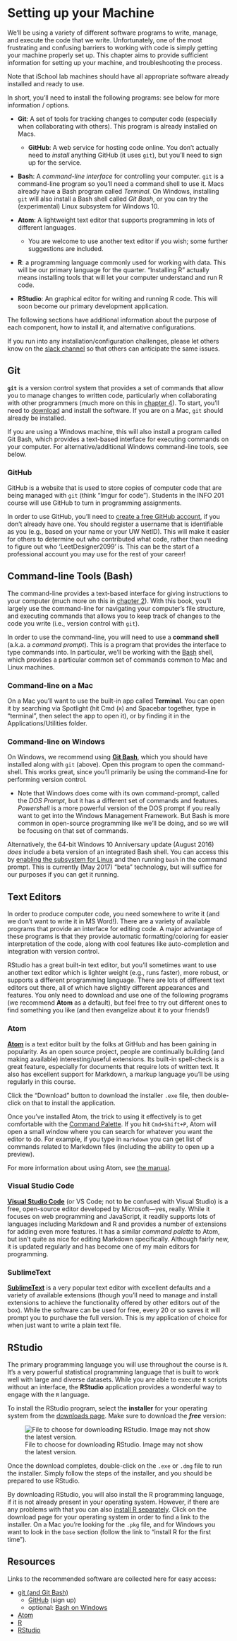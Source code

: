 # Setting up your Machine {#setup-machine}

We'll be using a variety of different software programs to write, manage, and execute the code that we write. Unfortunately, one of the most frustrating and confusing barriers to working with code is simply getting your machine properly set up. This chapter aims to provide sufficient information for setting up your machine, and troubleshooting the process.

<p class="alert alert-info">Note that iSchool lab machines should have all appropriate software already installed and ready to use.</p>

In short, you'll need to install the following programs: see below for more information / options.

- **Git**: A set of tools for tracking changes to computer code (especially when collaborating with others). This program is already installed on Macs.

    - **GitHub**: A web service for hosting code online. You don't actually need to _install_ anything GitHub (it uses `git`), but you'll need to sign up for the service.

- **Bash**: A _command-line interface_ for controlling your computer. `git` is a command-line program so you'll need a command shell to use it. Macs already have a Bash program called _Terminal_. On Windows, installing `git` will also install a Bash shell called _Git Bash_, or you can try the (experimental) Linux subsystem for Windows 10.

- **Atom**: A lightweight text editor that supports programming in lots of different languages.

    - You are welcome to use another text editor if you wish; some further suggestions are included.

- **R**: a programming language commonly used for working with data. This will be our primary language for the quarter. "Installing R" actually means installing tools that will let your computer understand and run R code.

- **RStudio**: An graphical editor for writing and running R code. This will soon become our primary development application.

The following sections have additional information about the purpose of each component, how to install it, and alternative configurations.

If you run into any installation/configuration challenges, please let others know on the [slack channel](https://info201-a16.slack.com) so that others can anticipate the same issues.

## Git
**`git`** is a version control system that provides a set of commands that allow you to manage changes to written code, particularly when collaborating with other programmers (much more on this in [chapter 4](#git-basics)). To start, you'll need to [download](https://git-scm.com/downloads) and install the software. If you are on a Mac, `git` should already be installed.

If you are using a Windows machine, this will also install a program called Git Bash, which provides a text-based interface for executing commands on your computer. For alternative/additional Windows command-line tools, see below.

### GitHub
GitHub is a website that is used to store copies of computer code that are being managed with `git` (think "Imgur for code"). Students in the INFO 201 course will use GitHub to turn in programming assignments.

In order to use GitHub, you'll need to [create a free GitHub account](https://github.com/join), if you don't already have one. You should register a username that is identifiable as you (e.g., based on your name or your UW NetID). This will make it easier for others to determine out who contributed what code, rather than needing to figure out who 'LeetDesigner2099' is. This can be the start of a professional account you may use for the rest of your career!

## Command-line Tools (Bash)
The command-line provides a text-based interface for giving instructions to your computer (much more on this in [chapter 2](#command-line)). With this book, you'll largely use the command-line for navigating your computer's file structure, and executing commands that allows you to keep track of changes to the code you write (i.e., version control with `git`).

In order to use the command-line, you will need to use a **command shell** (a.k.a. a _command prompt_). This is a program that provides the interface to type commands into. In particular, we'll be working with the <a href="https://en.wikipedia.org/wiki/Bash_(Unix_shell)">Bash</a> shell, which provides a particular common set of commands common to Mac and Linux machines.

### Command-line on a Mac
On a Mac you'll want to use the built-in app called **Terminal**. You can open it by searching via Spotlight (hit Cmd (`⌘`) and Spacebar together, type in "terminal", then select the app to open it), or by finding it in the Applications/Utilities folder.

### Command-line on Windows
On Windows, we recommend using [**Git Bash**](https://git-scm.com/downloads), which you should have installed along with `git` (above). Open this program to open the command-shell. This works great, since you'll primarily be using the command-line for performing version control.

- Note that Windows does come with its own command-prompt, called the _DOS Prompt_, but it has a different set of commands and features. _Powershell_ is a more powerful version of the DOS prompt if you really want to get into the Windows Management Framework. But Bash is more common in open-source programming like we'll be doing, and so we will be focusing on that set of commands.

Alternatively, the 64-bit Windows 10 Anniversary update (August 2016) _does_ include a beta version of an integrated Bash shell. You can access this by [enabling the subsystem for Linux](https://msdn.microsoft.com/en-us/commandline/wsl/install_guide) and then running `bash` in the command prompt. This is currently (May 2017) "beta" technology, but will suffice for our purposes if you can get it running.


## Text Editors
In order to produce computer code, you need somewhere to write it (and we don't want to write it in MS Word!). There are a variety of available programs that provide an interface for editing code. A major advantage of these programs is that they provide automatic formatting/coloring for easier interpretation of the code, along with cool features like auto-completion and integration with version control.

RStudio has a great built-in text editor, but you'll sometimes want to use another text editor which is lighter weight (e.g., runs faster), more robust, or supports a different programming language. There are lots of different text editors out there, all of which have slightly different appearances and features. You only need to download and use one of the following programs (we recommend **Atom** as a default), but feel free to try out different ones to find something you like (and then evangelize about it to your friends!)

### Atom
[**Atom**](https://atom.io/) is a text editor built by the folks at GitHub and has been gaining in popularity. As an open source project, people are continually building (and making available) interesting/useful extensions. Its built-in spell-check is a great feature, especially for documents that require lots of written text. It also has excellent support for Markdown, a markup language you'll be using regularly in this course.

Click the "Download" button to download the installer `.exe` file, then double-click on that to install the application.

Once you've installed Atom, the trick to using it effectively is to get comfortable with the [Command Palette](http://flight-manual.atom.io/getting-started/sections/atom-basics/#command-palette). If you hit `Cmd+Shift+P`, Atom will open a small window where you can search for whatever you want the editor to do. For example, if you type in `markdown` you can get list of commands related to Markdown files (including the ability to open up a preview).

For more information about using Atom, see [the manual](http://flight-manual.atom.io/).

### Visual Studio Code
[**Visual Studio Code**](https://code.visualstudio.com/) (or VS Code; not to be confused with Visual Studio) is a free, open-source editor developed by Microsoft&mdash;yes, really. While it focuses on web programming and JavaScript, it readily supports lots of languages including Markdown and R and provides a number of extensions for adding even more features. It has a similar _command palette_ to Atom, but isn't quite as nice for editing Markdown specifically. Although fairly new, it is updated regularly and has become one of my main editors for programming.

### SublimeText
[**SublimeText**](https://www.sublimetext.com/3) is a very popular text editor with excellent defaults and a variety of available extensions (though you'll need to manage and install extensions to achieve the functionality offered by other editors out of the box). While the software can be used for free, every 20 or so saves it will prompt you to purchase the full version. This is my application of choice for when  just want to write a plain text file.

## RStudio
The primary programming language you will use throughout the course is `R`. It's a very powerful statistical programming language that is built to work well with large and diverse datasets. While you are able to execute `R` scripts without an interface, the **RStudio** application provides a wonderful way to engage with the `R` language.

To install the RStudio program, select the **installer** for your operating system from the [downloads page](https://www.rstudio.com/products/rstudio/download/). Make sure to download the ___free___ version:

![File to choose for downloading RStudio. Image may not show the latest version.](img/setup/rstudio-download.png "RStudio download selection")

Once the download completes, double-click on the `.exe` or `.dmg` file to run the installer. Simply follow the steps of the installer, and you should be prepared to use RStudio.

By downloading RStudio, you will also install the R programming language, if it is not already present in your operating system. However, if there are any problems with that you can also [install R separately](https://cran.rstudio.com/). Click on the download page for your operating system in order to find a link to the installer. On a Mac you're looking for the `.pkg` file, and for Windows you want to look in the `base` section (follow the link to "install R for the first time").

## Resources {-}
Links to the recommended software are collected here for easy access:

- [git (and Git Bash)](https://git-scm.com/downloads)
    - [GitHub](https://github.com/join) (sign up)
    - optional: [Bash on Windows](https://msdn.microsoft.com/en-us/commandline/wsl/install_guide)
- [Atom](https://atom.io/)
- [R](https://cran.rstudio.com/)
- [RStudio](https://www.rstudio.com/products/rstudio/download3/)
